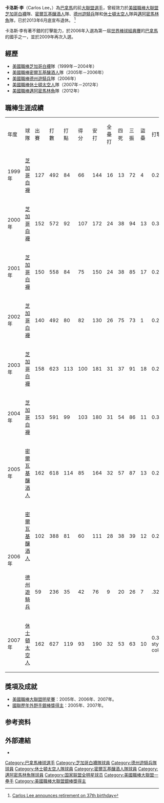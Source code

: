 {{Infobox MLB player|
|bgcolor1=#E74A33|
bgcolor2=#000000|
textcolor1=#007BB2|
textcolor2=#000000|
name=卡洛斯·李|
image=Carlos Lee on September 3, 2007.jpg|
width=200|
position=外野手/一壘手|
team=退休球員|
number=45|
bats=右|
throws=右|
debutdate=5月7日|
birthdate={{birth date and age|1976|6|20}}|
debutyear=1999年|
debutteam=芝加哥白襪|
statyear=2013年6月20日|
stat1label=[[打擊率|打擊率]]|
stat1value=.285|
stat2label=[[全壘打|全壘打]]|
stat2value=358|
stat3label=[[打點|打點]]|
stat3value=1363|
stat4label=[[安打|安打]]|
stat4value=2273|
teams=<nowiki></nowiki>
*[[芝加哥白襪|芝加哥白襪]]（1999年－2004年） 
*[[密爾瓦基釀酒人|密爾瓦基釀酒人]]（2005年－2006年） 
*[[德州遊騎兵|德州遊騎兵]]（2006年） 
*[[休士頓太空人|休士頓太空人]]（2007年－2012年）
*[[邁阿密馬林魚|邁阿密馬林魚]]（2012年）
}}
'''卡洛斯·李'''（Carlos Lee，{{bd|1976年|6月20日|||}}）為[[巴拿馬|巴拿馬]]的前[[美國職棒大聯盟|大聯盟]][[選手|選手]]，曾經效力於[[美國職棒大聯盟|美國職棒大聯盟]][[芝加哥白襪|芝加哥白襪]]隊、[[密爾瓦基釀酒人|密爾瓦基釀酒人]]隊、[[德州遊騎兵|德州遊騎兵]]隊和[[休士頓太空人|休士頓太空人]]隊與[[邁阿密馬林魚|邁阿密馬林魚]]隊，已於2013年6月底宣布退休。
<ref>[http://mlb.mlb.com/news/article.jsp?ymd=20130621&content_id=51338932&c_id=mlb Carlos Lee announces retirement on 37th birthday]</ref>

卡洛斯·李有著不錯的打擊能力，於2006年入選為第一屆[[世界棒球經典賽|世界棒球經典賽]]的[[巴拿馬|巴拿馬]]的國手之一，並於2009年再次入選。

==經歷==
*[[美國職棒|美國職棒]][[芝加哥白襪|芝加哥白襪]]隊（1999年－2004年） 
*[[美國職棒|美國職棒]][[密爾瓦基釀酒人|密爾瓦基釀酒人]]隊（2005年－2006年） 
*[[美國職棒|美國職棒]][[德州遊騎兵|德州遊騎兵]]隊（2006年） 
*[[美國職棒|美國職棒]][[休士頓太空人|休士頓太空人]]隊（2007年－2012年） 
*[[美國職棒|美國職棒]][[邁阿密馬林魚|邁阿密馬林魚]]隊（2012年）
==職棒生涯成績==
{|border=1
|- align=middle
|年度||球隊||出賽||打數||打點||得分||安打||全壘打||四死||三振||盜壘||打擊率
|- align=middle
|1999年||[[芝加哥白襪|芝加哥白襪]]||127||492||84||66||144||16||13||72||4||0.293
|- align=middle
|2000年||[[芝加哥白襪|芝加哥白襪]]||152||572||92||107||172||24||38||94||13||0.301
|- align=middle
|2001年||[[芝加哥白襪|芝加哥白襪]]||150||558||84||75||150||24||38||85||17||0.269
|- align=middle
|2002年||[[芝加哥白襪|芝加哥白襪]]||140||492||80||82||130||26||75||73||1||0.264
|- align=middle
|2003年||[[芝加哥白襪|芝加哥白襪]]||158||623||113||100||181||31||37||91||18||0.291
|- align=middle
|2004年||[[芝加哥白襪|芝加哥白襪]]||153||591||99||103||180||31||54||86||11||0.305
|- align=middle
|2005年||[[密爾瓦基釀酒人|密爾瓦基釀酒人]]||162||618||114||85||164||32||57||87||13||0.265
|- align=middle
|rowspan=2|2006年||[[密爾瓦基釀酒人|密爾瓦基釀酒人]]||102||388||81||60||111||28||38||39||12||0.286
|- align=middle
|[[德州遊騎兵|德州遊騎兵]]||59||236||35||42||76||9||20||26||7||.322
|- align=middle
|2007年||[[休士頓太空人|休士頓太空人]]||162||627||119||93||190||32||53||63||10||0.303
|- span style="background-color:lightblue"
!合計!!9年!!1365!!5197!!901!!813!!1498!!253!!423!!716!!106!!0.288
|}
==獎項及成就==
*[[美國職棒大聯盟明星賽|美國職棒大聯盟明星賽]]：2005年、2006年、2007年。
*[[美國職棒大聯盟銀棒獎|國聯歷年外野手銀棒獎得主]]：2005年、2007年。

==参考资料==
{{reflist|2}}

==外部連結==
{{Commonscat|Carlos Lee}}
*{{baseballstats |mlb=150324 |espn=4000 |br=l/leeca01 |fangraphs=243 |cube=L/Carlos-Lee}}

{{DEFAULTSORT:Lee, Carlos}}
[[Category:巴拿馬棒球選手|Category:巴拿馬棒球選手]]
[[Category:芝加哥白襪隊球員|Category:芝加哥白襪隊球員]]
[[Category:德州遊騎兵隊球員|Category:德州遊騎兵隊球員]]
[[Category:休士頓太空人隊球員|Category:休士頓太空人隊球員]]
[[Category:密爾瓦基釀酒人隊球員|Category:密爾瓦基釀酒人隊球員]]
[[Category:邁阿密馬林魚隊球員|Category:邁阿密馬林魚隊球員]]
[[Category:国家联盟全明星球员|Category:国家联盟全明星球员]]
[[Category:美國職棒大聯盟一壘手|Category:美國職棒大聯盟一壘手]]
[[Category:美國職棒大聯盟銀棒獎得主|Category:美國職棒大聯盟銀棒獎得主]]